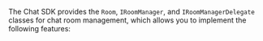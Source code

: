 <PlatformWrapper platform="windows">

The Chat SDK provides the `Room`, `IRoomManager`, and `IRoomManagerDelegate` classes for chat room management, which allows you to implement the following features:

</PlatformWrapper>